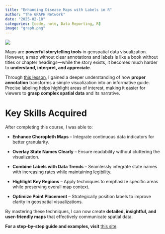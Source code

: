 ```yaml
---
title: "Enhancing Disease Maps with Labels in R"
author: "The GRAPH Network"
date: "2025-02-18"
categories: [code, note, Data Reporting, R]
image: "graph.png"
---
```


![](graph.png)

Maps are **powerful storytelling tools** in geospatial data visualization. However, a map without clear annotations and labels is like a book without titles or chapter headings—while the story exists, it becomes much harder to **understand, interpret, and appreciate**.

Through [this lesson](https://lawaloa.github.io/Labelling_Map/){target="_blank"}, I gained a deeper understanding of how **proper annotation** transforms a simple visualization into an informative guide. Precise labeling helps highlight areas of interest, making it easier for viewers to **grasp complex spatial data** and its narrative.

# Key Skills Acquired

After completing this course, I was able to:

-   **Enhance Choropleth Maps** – Integrate continuous data indicators for better granularity.

-   **Overlay State Names Clearly** – Ensure readability without cluttering the visualization.

-   **Combine Labels with Data Trends** – Seamlessly integrate state names with increasing rates while maintaining legibility.

-   **Highlight Key Regions** – Apply techniques to emphasize specific areas while preserving overall map context.

-   **Optimize Point Placement** – Strategically position labels to improve clarity in geospatial visualizations.

By mastering these techniques, I can now create **detailed, insightful, and user-friendly maps** that effectively communicate spatial data.

**For a step-by-step guide and examples, visit** [this site](https://lawaloa.github.io/Labelling_Map/){target="_blank"}.
